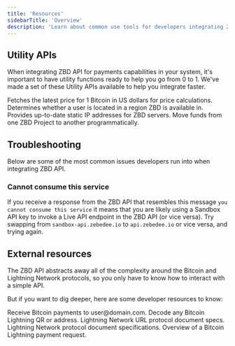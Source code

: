 ```yaml
---
title: 'Resources'
sidebarTitle: 'Overview'
description: 'Learn about common use tools for developers integrating ZBD.'
---
```


## Utility APIs

When integrating ZBD API for payments capabilities in your system, it's important to have utility functions ready to help you go from 0 to 1.
We've made a set of these Utility APIs available to help you integrate faster.

<CardGroup cols={2}>
  <Card title="BTC USD Exchange Rate" icon="bitcoin" color="#ff9900" href="/api-reference/utils/btc-usd">
    Fetches the latest price for 1 Bitcoin in US dollars for price calculations.
  </Card>
  <Card title="Is Supported Region" icon="earth-americas" color="#000000" href="/api-reference/utils/is-supported-region">
    Determines whether a user is located in a region ZBD is available in.
  </Card>
  <Card title="ZBD Production IPs" icon="wifi" color="#9563FF" href="/api-reference/utils/ip">
    Provides up-to-date static IP addresses for ZBD servers.
  </Card>
  <Card title="Internal Transfers" icon="bolt" color="#32d615" href="/api-reference/utils/internal-transfer">
    Move funds from one ZBD Project to another programmatically.
  </Card>
</CardGroup>

## Troubleshooting

Below are some of the most common issues developers run into when integrating ZBD API.

### Cannot consume this service

If you receive a response from the ZBD API that resembles this message `you cannot consume this service` it means that you are likely using a Sandbox API key to invoke a Live API endpoint in the ZBD API (or vice versa). Try swapping from `sandbox-api.zebedee.io` to `api.zebedee.io` or vice versa, and trying again.

## External resources

The ZBD API abstracts away all of the complexity around the Bitcoin and Lightning Network protocols, so you only have to know how to interact with a simple API.

But if you want to dig deeper, here are some developer resources to know:

<CardGroup cols={2}>
  <Card title="Lightning Address" icon="arrow-up-right-from-square" color="#000000" href="https://lightningaddress.com">
    Receive Bitcoin payments to user@domain.com.
  </Card>
  <Card title="Lightning Decoder" icon="arrow-up-right-from-square" color="#000000" href="https://lightningdecoder.com">
    Decode any Bitcoin Lightning QR or address.
  </Card>
  <Card title="LNURL Specs" icon="arrow-up-right-from-square" color="#000000" href="https://github.com/lnurl/luds">
    Lightning Network URL protocol document specs.
  </Card>
  <Card title="Lightning Network Specs" icon="arrow-up-right-from-square" color="#000000" href="https://github.com/lightning/bolts">
    Lightning Network protocol document specifications.
  </Card>
  <Card title="bolt11.org" icon="arrow-up-right-from-square" color="#000000" href="https://bolt11.org">
    Overview of a Bitcoin Lightning payment request.
  </Card>
</CardGroup>
